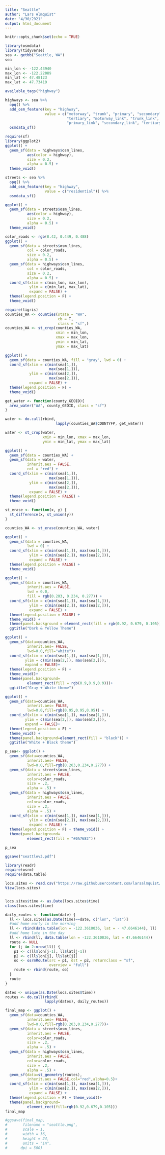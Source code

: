 ```yaml
---
title: "Seattle"
author: "Lars Almquist"
date: "4/30/2021"
output: html_document
---
```


```r
knitr::opts_chunk$set(echo = TRUE)
```
```r
library(osmdata)
library(tidyverse)
sea <- getbb("Seattle, WA")
sea

min_lon <- -122.43940
max_lon <- -122.22089
min_lat <- 47.48123
max_lat <- 47.73419
```

```r
available_tags("highway")

highways <- sea %>% 
  opq() %>% 
  add_osm_feature(key = "highway",
                  value = c("motorway", "trunk", "primary", "secondary",
                            "tertiary", "motorway_link", "trunk_link",
                            "primary_link", "secondary_link", "tertiary_link")) %>% 
  osmdata_sf()

require(sf)
library(ggplot2)
ggplot() +
  geom_sf(data = highways$osm_lines,
          aes(color = highway),
          size = 0.2,
          alpha = 0.5) +
  theme_void()
```
```r
streets <- sea %>% 
  opq() %>% 
  add_osm_feature(key = "highway",
                  value = c("residential")) %>% 
  osmdata_sf()

ggplot() +
  geom_sf(data = streets$osm_lines,
          aes(color = highway),
          size = 0.2,
          alpha = 0.5) +
  theme_void()
```
```r
color_roads <- rgb(0.42, 0.449, 0.488)
ggplot() +
  geom_sf(data = streets$osm_lines,
          col = color_roads,
          size = 0.2,
          alpha = 0.5) +
  geom_sf(data = highways$osm_lines,
          col = color_roads,
          size = 0.2,
          alpha = 0.5) +
  coord_sf(xlim = c(min_lon, max_lon),
           ylim = c(min_lat, max_lat),
           expand = FALSE) +
  theme(legend.position = F) +
  theme_void()
```
```r
require(tigris)
counties_WA <- counties(state = "WA",
                        cb = T,
                        class = "sf",)
counties_WA <- st_crop(counties_WA,
                       xmin = min_lon,
                       xmax = max_lon,
                       ymin = min_lat,
                       ymax = max_lat)

ggplot() +
  geom_sf(data = counties_WA, fill = "gray", lwd = 0) +
  coord_sf(xlim = c(min(sea[1,]),
                    max(sea[1,])),
           ylim = c(min(sea[2,]),
                    max(sea[2,])),
           expand = FALSE) +
  theme(legend.position = F) +
  theme_void()
```
```r
get_water <- function(county_GEOID){
  area_water("WA", county_GEOID, class = "sf")
}

water <- do.call(rbind,
                       lapply(counties_WA$COUNTYFP, get_water))

water <- st_crop(water,
                 xmin = min_lon, xmax = max_lon,
                 ymin = min_lat, ymax = max_lat)

ggplot() +
  geom_sf(data = counties_WA) +
  geom_sf(data = water,
          inherit.aes = FALSE,
          col = "red") +
  coord_sf(xlim = c(min(sea[1,]),
                    max(sea[1,])),
           ylim = c(min(sea[2,]),
                    max(sea[2,])),
           expand = FALSE) +
  theme(legend.position = FALSE) +
  theme_void()
```
```r
st_erase <- function(x, y) {
  st_difference(x, st_union(y))
}

counties_WA <- st_erase(counties_WA, water)

ggplot() +
  geom_sf(data = counties_WA,
          lwd = 0) +
  coord_sf(xlim = c(min(sea[1,]), max(sea[1,])),
           ylim = c(min(sea[2,]), max(sea[2,])),
           expand = FALSE) +
  theme(legend.position = FALSE) +
  theme_void()
```
```r
ggplot() +
  geom_sf(data = counties_WA,
          inherit.aes = FALSE,
          lwd = 0.0,
          fill = rgb(0.203, 0.234, 0.277)) +
  coord_sf(xlim = c(min(sea[1,]), max(sea[1,])),
           ylim = c(min(sea[2,]), max(sea[2,])),
           expand = FALSE) +
  theme(legend.position = FALSE) +
  theme_void() +
  theme(panel.background = element_rect(fill = rgb(0.92, 0.679, 0.105))) +
  ggtitle("Dark & Yellow Theme")
```
```r
ggplot() + 
  geom_sf(data=counties_WA,
          inherit.aes= FALSE,
          lwd=0.0,fill="white")+
  coord_sf(xlim = c(min(sea[1,]), max(sea[1,])), 
         ylim = c(min(sea[2,]), max(sea[2,])),
         expand = FALSE)+
  theme(legend.position = F) + 
  theme_void()+
  theme(panel.background=
          element_rect(fill = rgb(0.9,0.9,0.9)))+
  ggtitle("Gray + White theme")
```
```r
ggplot() + 
  geom_sf(data=counties_WA,
          inherit.aes= FALSE,
          lwd=0.0,fill=rgb(0.95,0.95,0.95)) +
  coord_sf(xlim = c(min(sea[1,]), max(sea[1,])), 
         ylim = c(min(sea[2,]), max(sea[2,])),
         expand = FALSE)+
  theme(legend.position = F) + 
  theme_void() +
  theme(panel.background=element_rect(fill = "black")) +
  ggtitle("White + Black theme")
```
```r
p_sea<- ggplot() + 
  geom_sf(data=counties_WA,
          inherit.aes= FALSE,
          lwd=0.0,fill=rgb(0.203,0.234,0.277)) +
  geom_sf(data = streets$osm_lines,
          inherit.aes = FALSE,
          color=color_roads,
          size = .2,
          alpha = .5) +
  geom_sf(data = highways$osm_lines,
          inherit.aes = FALSE,
          color=color_roads,
          size = .2,
          alpha = .5) +
  coord_sf(xlim = c(min(sea[1,]), max(sea[1,])), 
           ylim = c(min(sea[2,]), max(sea[2,])),
           expand = FALSE) +
  theme(legend.position = F) + theme_void() +
  theme(panel.background=
          element_rect(fill = "#0A7682"))

p_sea

ggsave("seattlev3.pdf")
```
```r
library(readr)
require(osrm)
require(data.table)

locs.sites <- read.csv("https://raw.githubusercontent.com/larsalmquist/map_project/main/maps_2021_seattle.csv")
View(locs.sites)


locs.sites$time <- as.Date(locs.sites$time)
class(locs.sites$time)

daily_routes <- function(date) {
  ll <- locs.sites[as.Date(time)==date, c("lon", "lat")]
  #add home early in the morning 	
  ll <- rbind(data.table(lon = -122.3610036, lat = - 47.6646144), ll)
  #add home late in the day
  ll <- rbind(ll, data.table(lon = -122.3610036, lat = 47.6646144))
  route <- NULL
  for (j in 2:nrow(ll)) {
    p1 <- c(ll$lon[j-1], ll$lat[j-1])
    p2 <- c(ll$lon[j], ll$lat[j])
    oo <- osrmRoute(src = p1, dst = p2, returnclass = "sf",
                    overview = "full")
    route <- rbind(route, oo)
  }
  route
}

dates <- unique(as.Date(locs.sites$time))
routes <- do.call(rbind(
                  lapply(dates), daily_routes))


```

```r
final_map <- ggplot() + 
  geom_sf(data=counties_WA,
          inherit.aes= FALSE,
          lwd=0.0,fill=rgb(0.203,0.234,0.277))+
  geom_sf(data = streets$osm_lines,
          inherit.aes = FALSE,
          color=color_roads,
          size = .2,
          alpha = .5) +
  geom_sf(data = highways$osm_lines,
          inherit.aes = FALSE,
          color=color_roads,
          size = .2,
          alpha = .5) +
  geom_sf(data=st_geometry(routes),
          inherit.aes = FALSE,col="red",alpha=0.5)+ 
  coord_sf(xlim = c(min(sea[1,]), max(sea[1,])), 
           ylim = c(min(sea[2,]), max(sea[2,])),
           expand = FALSE) +
  theme(legend.position = F) + theme_void()+
  theme(panel.background=
          element_rect(fill=rgb(0.92,0.679,0.105)))
final_map
```

```r
#ggsave(final_map, 
#       filename = "seattle.png",
#       scale = 1, 
#       width = 36, 
#       height = 24, 
#       units = "in",
#      dpi = 500)
```

